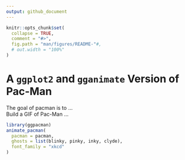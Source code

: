 ```yaml
---
output: github_document
---
```


<!-- README.md is generated from README.Rmd. Please edit that file -->

```r
knitr::opts_chunk$set(
  collapse = TRUE,
  comment = "#>",
  fig.path = "man/figures/README-"#,
  # out.width = "100%"
)
```

# A `ggplot2` and `gganimate` Version of Pac-Man

<!-- badges: start -->
<!-- badges: end -->

The goal of pacman is to ...  
Build a GIF of Pac-Man ...

```r
library(ggpacman)
animate_pacman(
  pacman = pacman,
  ghosts = list(blinky, pinky, inky, clyde),
  font_family = "xkcd"
)
```
